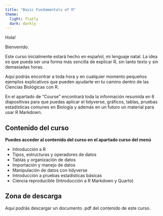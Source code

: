 ```yaml
---
title: "Basic Fundamentals of R"
theme:
  light: flatly
  dark: darkly
---
```


Hola!

Bienvenido.

Este curso inicialmente estará hecho en español, mi lenguaje natal. La idea es que pueda ser una forma más sencilla de explicar R, sin tanto texto y sin demasiadas horas.

Aquí podrás encontrar a toda hora y en cualquier momento pequeños ejemplos explicativos que pueden ayudarte en tu camino dentro de las Ciencias Biológicas con R.

En el apartado de "Course" encontrará toda la información resumida en 6 diapositivas para que puedas aplicar el tidyverse, gráficos, tablas, pruebas estadísticas comunes en Biología y además en un futuro un material para usar R Markdown.

## Contenido del curso {.scrollable}

**Puedes acceder al contenido del curso en el apartado curso del menú**

-   Introducción a R
-   Tipos, estructuras y operadores de datos
-   Tablas y organización de datos
-   Importación y manejo de datos
-   Manipulación de datos con tidyverse
-   Introducción a pruebas estadísticas básicas
-   Ciencia reproducible (Introducción a R Markdown y Quarto)

## Zona de descarga {.smaller}

Aquí podrás descargar un documento .pdf del contenido de este curso.
